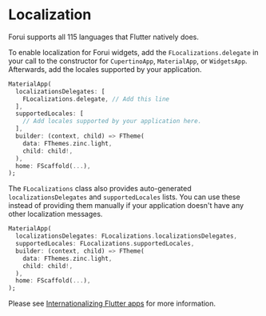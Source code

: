 # Localization

Forui supports all 115 languages that Flutter natively does.

To enable localization for Forui widgets, add the `FLocalizations.delegate` in your call to the constructor for `CupertinoApp`, `MaterialApp`, or `WidgetsApp`. Afterwards, add the locales supported by your application.

```dart {3, 6} copy
MaterialApp(
  localizationsDelegates: [
    FLocalizations.delegate, // Add this line
  ],
  supportedLocales: [
    // Add locales supported by your application here.
  ],
  builder: (context, child) => FTheme(
    data: FThemes.zinc.light,
    child: child!,
  ),
  home: FScaffold(...),
);
```

The `FLocalizations` class also provides auto-generated `localizationsDelegates` and `supportedLocales` lists. You can use
these instead of providing them manually if your application doesn't have any other localization messages.

```dart {2-3} copy
MaterialApp(
  localizationsDelegates: FLocalizations.localizationsDelegates,
  supportedLocales: FLocalizations.supportedLocales,
  builder: (context, child) => FTheme(
    data: FThemes.zinc.light,
    child: child!,
  ),
  home: FScaffold(...),
);
```

Please see [Internationalizing Flutter apps](https://docs.flutter.dev/ui/accessibility-and-internationalization/internationalization)
for more information.

